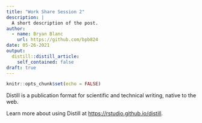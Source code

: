 ```yaml
---
title: "Work Share Session 2"
description: |
  A short description of the post.
author:
  - name: Bryan Blanc
    url: https://github.com/bpb824
date: 05-26-2021
output:
  distill::distill_article:
    self_contained: false
draft: true
---
```



```r
knitr::opts_chunk$set(echo = FALSE)
```

Distill is a publication format for scientific and technical writing, native to the web.

Learn more about using Distill at <https://rstudio.github.io/distill>.


